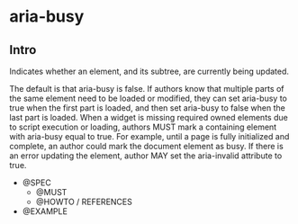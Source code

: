 
<Meta title="Documentation|Accessibilité/aria-busy" />

# aria-busy

## Intro

Indicates whether an element, and its subtree, are currently being updated.

The default is that aria-busy is false. If authors know that multiple parts of the same element need to be loaded or modified, they can set aria-busy to true when the first part is loaded, and then set aria-busy to false when the last part is loaded. When a widget is missing required owned elements due to script execution or loading, authors MUST mark a containing element with aria-busy equal to true. For example, until a page is fully initialized and complete, an author could mark the document element as busy. If there is an error updating the element, author MAY set the aria-invalid attribute to true.

- @SPEC
  - @MUST
  - @HOWTO / REFERENCES
- @EXAMPLE
